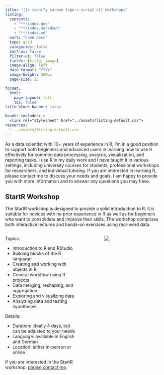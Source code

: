 ```yaml
---
title: "{{< iconify carbon logo-r-script >}} Workshops" 
listing: 
  contents: 
    - "**/index.qmd"
    - "**/index.markdown"
    - "**/index.md"
  sort: "name desc"
  type: grid
  categories: false
  sort-ui: false
  filter-ui: false
  fields: [title, image]
  image-align: left
  date-format: "YYYY"
  image-height: 300px
  page-size: 25

format: 
  html: 
    page-layout: full
    toc: false
title-block-banner: false

header-includes: >
  <link rel="stylesheet" href="../assets/listing-default.css">
resources:
  - ../assets/listing-default.css
---
```


As a data scientist with 10+ years of experience in R, I'm in a good position to support both beginners and advanced users in learning how to use R effectively for common data processing, analysis, visualization, and reporting tasks. I use R in my daily work and I have taught it in various settings, including university courses for students, professional workshops for researchers, and individual tutoring. If you are interested in learning R, please contact me to discuss your needs and goals. I am happy to provide you with more information and to answer any questions you may have.

## StartR Workshop

The StartR workshop is designed to provide a solid introduction to R. It is suitable for novices with no prior experience in R as well as for beginners who want to consolidate and improve their skills. The workshop comprises both interactive lectures and hands-on exercises using real-word data.

::: columns
::: {.column width="50%"}

Topics:

- Introduction to R and RStudio
- Building blocks of the R language
- Creating and working with objects in R
- General workflow using R projects
- Data merging, reshaping, and aggregation
- Exploring and visualizing data
- Analyzing data and testing hypotheses

Details:

- Duration: ideally 4 days, but can be adjusted to your needs
- Language: available in English and German
- Location: either in-person or online

If you are interested in the StartR workshop, [please contact me](mailto:maik.bieleke@uni-konstanz.de).

:::

::: {.column width="10%"}
:::

::: {.column width="40%"}
![](startr.png)
:::
:::


